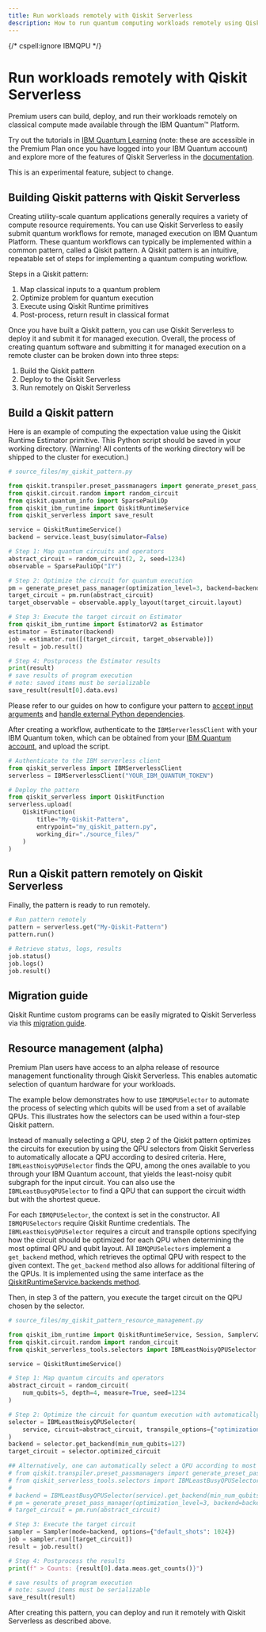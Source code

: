 ```yaml
---
title: Run workloads remotely with Qiskit Serverless
description: How to run quantum computing workloads remotely using Qiskit Serverless on IBM Quantum.
---
```


{/* cspell:ignore IBMQPU */}

# Run workloads remotely with Qiskit Serverless

Premium users can build, deploy, and run their workloads remotely on classical compute made available through the IBM Quantum&trade; Platform.

Try out the tutorials in [IBM Quantum Learning](https://learning.quantum.ibm.com/catalog/tutorials?topics=qiskit-patterns) (note: these are accessible in the Premium Plan once you have logged into your IBM Quantum account) and explore more of the features of Qiskit Serverless in the [documentation](https://qiskit.github.io/qiskit-serverless/).


<Admonition type="note">
    This is an experimental feature, subject to change.
</Admonition>

## Building Qiskit patterns with Qiskit Serverless

Creating utility-scale quantum applications generally requires a variety of compute resource requirements. You can use Qiskit Serverless to easily submit quantum workflows for remote, managed execution on IBM Quantum Platform. These quantum workflows can typically be implemented within a common pattern, called a Qiskit pattern. A Qiskit pattern is an intuitive, repeatable set of steps for implementing a quantum computing workflow.

Steps in a Qiskit pattern:

1. Map classical inputs to a quantum problem
2. Optimize problem for quantum execution
3. Execute using Qiskit Runtime primitives
4. Post-process, return result in classical format

Once you have built a Qiskit pattern, you can use Qiskit Serverless to deploy it and submit it for managed execution. Overall, the process of creating quantum software and submitting it for managed execution on a remote cluster can be broken down into three steps:

1. Build the Qiskit pattern
2. Deploy to the Qiskit Serverless
3. Run remotely on Qiskit Serverless

## Build a Qiskit pattern

Here is an example of computing the expectation value using the Qiskit Runtime Estimator primitive. This Python script should be saved in your working directory. (Warning! All contents of the working directory will be shipped to the cluster for execution.)


```python
# source_files/my_qiskit_pattern.py

from qiskit.transpiler.preset_passmanagers import generate_preset_pass_manager
from qiskit.circuit.random import random_circuit
from qiskit.quantum_info import SparsePauliOp
from qiskit_ibm_runtime import QiskitRuntimeService
from qiskit_serverless import save_result

service = QiskitRuntimeService()
backend = service.least_busy(simulator=False)

# Step 1: Map quantum circuits and operators
abstract_circuit = random_circuit(2, 2, seed=1234)
observable = SparsePauliOp("IY")

# Step 2: Optimize the circuit for quantum execution
pm = generate_preset_pass_manager(optimization_level=3, backend=backend)
target_circuit = pm.run(abstract_circuit)
target_observable = observable.apply_layout(target_circuit.layout)

# Step 3: Execute the target circuit on Estimator
from qiskit_ibm_runtime import EstimatorV2 as Estimator
estimator = Estimator(backend)
job = estimator.run([(target_circuit, target_observable)])
result = job.result()

# Step 4: Postprocess the Estimator results
print(result)
# save results of program execution
# note: saved items must be serializable
save_result(result[0].data.evs)
```

Please refer to our guides on how to configure your pattern to [accept input arguments](https://qiskit.github.io/qiskit-serverless/getting_started/basic/02_arguments_and_results.html) and [handle external Python dependencies](https://qiskit.github.io/qiskit-serverless/getting_started/basic/03_dependencies.html).

After creating a workflow, authenticate to the `IBMServerlessClient` with your IBM Quantum token, which can be obtained from your [IBM Quantum account](https://quantum.ibm.com/account), and upload the script.

```python
# Authenticate to the IBM serverless client
from qiskit_serverless import IBMServerlessClient
serverless = IBMServerlessClient("YOUR_IBM_QUANTUM_TOKEN")

# Deploy the pattern
from qiskit_serverless import QiskitFunction
serverless.upload(
    QiskitFunction(
        title="My-Qiskit-Pattern",
        entrypoint="my_qiskit_pattern.py",
        working_dir="./source_files/"
    )
)
```

## Run a Qiskit pattern remotely on Qiskit Serverless

Finally, the pattern is ready to run remotely.

```python
# Run pattern remotely
pattern = serverless.get("My-Qiskit-Pattern")
pattern.run()

# Retrieve status, logs, results
job.status()
job.logs()
job.result()
```

## Migration guide

Qiskit Runtime custom programs can be easily migrated to Qiskit Serverless via this [migration guide](https://qiskit.github.io/qiskit-serverless/migration/migration_from_qiskit_runtime_programs.html).

## Resource management (alpha)

Premium Plan users have access to an alpha release of resource management functionality through Qiskit Serverless. This enables automatic selection of quantum hardware for your workloads.

The example below demonstrates how to use `IBMQPUSelector` to automate the process of selecting which qubits will be used from a set of available QPUs. This illustrates how the selectors can be used within a four-step Qiskit pattern.

Instead of manually selecting a QPU, step 2 of the Qiskit pattern optimizes the circuits for execution by using the QPU selectors from Qiskit Serverless to automatically allocate a QPU according to desired criteria. Here, `IBMLeastNoisyQPUSelector` finds the QPU, among the ones available to you through your IBM Quantum account, that yields the least-noisy qubit subgraph for the input circuit. You can also use the `IBMLeastBusyQPUSelector` to find a QPU that can support the circuit width but with the shortest queue.

For each `IBMQPUSelector`, the context is set in the constructor. All `IBMQPUSelectors` require Qiskit Runtime credentials. The `IBMLeastNoisyQPUSelector` requires a circuit and transpile options specifying how the circuit should be optimized for each QPU when determining the most optimal QPU and qubit layout. All `IBMQPUSelector`s implement a `get_backend` method, which retrieves the optimal QPU with respect to the given context. The `get_backend` method also allows for additional filtering of the QPUs. It is implemented using the same interface as the [QiskitRuntimeService.backends method](/api/qiskit-ibm-runtime/qiskit_ibm_runtime.QiskitRuntimeService#backends).

Then, in step 3 of the pattern, you execute the target circuit on the QPU chosen by the selector.

```python
# source_files/my_qiskit_pattern_resource_management.py

from qiskit_ibm_runtime import QiskitRuntimeService, Session, Samplerv2 as Sampler
from qiskit.circuit.random import random_circuit
from qiskit_serverless_tools.selectors import IBMLeastNoisyQPUSelector

service = QiskitRuntimeService()

# Step 1: Map quantum circuits and operators
abstract_circuit = random_circuit(
    num_qubits=5, depth=4, measure=True, seed=1234
)

# Step 2: Optimize the circuit for quantum execution with automatically selected QPU
selector = IBMLeastNoisyQPUSelector(
    service, circuit=abstract_circuit, transpile_options={"optimization_level": 3}
)
backend = selector.get_backend(min_num_qubits=127)
target_circuit = selector.optimized_circuit

## Alternatively, one can automatically select a QPU according to most available:
# from qiskit.transpiler.preset_passmanagers import generate_preset_pass_manager
# from qiskit_serverless_tools.selectors import IBMLeastBusyQPUSelector
#
# backend = IBMLeastBusyQPUSelector(service).get_backend(min_num_qubits=127)
# pm = generate_preset_pass_manager(optimization_level=3, backend=backend)
# target_circuit = pm.run(abstract_circuit)

# Step 3: Execute the target circuit
sampler = Sampler(mode=backend, options={"default_shots": 1024})
job = sampler.run([target_circuit])
result = job.result()

# Step 4: Postprocess the results
print(f" > Counts: {result[0].data.meas.get_counts()}")

# save results of program execution
# note: saved items must be serializable
save_result(result)
```

After creating this pattern, you can deploy and run it remotely with Qiskit Serverless as described above.
